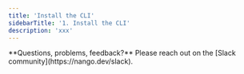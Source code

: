 ```yaml
---
title: 'Install the CLI'
sidebarTitle: '1. Install the CLI'
description: 'xxx'
---
```


<Info>
**Questions, problems, feedback?** Please reach out on the [Slack community](https://nango.dev/slack).
</Info>